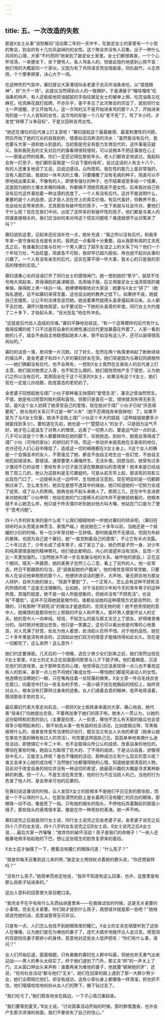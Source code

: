```yaml
---
---
---
```

title: 五、一次改造的失败
---




那是X女士从事“消愁解闷”活动第二年的一天中午，在跛足女士的家里有一个小型的聚会，到会的有十几位风姿绰约的女性。这个聚会并没有人召集，出于一种什么共同的心理，大家“不约而同”地来到了跛足女士家里。女士们都很爽直，一个个心怀坦荡，一来便坐下，坐下便骂人，各人骂各人的，但彼此隐约地感到心照不宣：她们骂的大概是同一个家伙。又因为有了共同语言而加倍振奋，同仇敌忾，斗志昂扬，个个摩拳擦掌，决心大干一场。

在这种热烈气氛中，寡妇提议大家凑钱叫金老婆子去买炸油条来吃，以“提提精神”，好“大干一场”。此提议当然得到众人的一致拥护，于是满屋子“嘎吱嘎吱”吃油条的响声，有人还偷偷地将油腻腻的手指往跛足女士的被单上擦。吃完油条又吃麻花，吃完麻花就打纸牌，不亦乐乎，差不多忘了此次聚会的宗旨了，直到同行女士一声提醒，才又开始骂人。这一次骂的又不是开始进来骂的那个人了，开始进来骂的是一个人人皆知的女性，这次骂的却是一个八旬“老不死”了。骂了半小时，才发觉“转移了斗争目标”，于是又回转去骂女性。

“她还在诸位的后代身上打主意呢！”寡妇提起这个最最敏感、最富刺激性的问题，然后开始了她的冗长的自我剖析，情感如滔滔奔流的洪水：“虽然我没有后代，我也要与大家一道和她斗到底的。当初我是完全有能力生育后代的，这件事毫无疑义。我和我死去的丈夫对后代的事看得很轻很轻，可以说根本不把这事放在心上——那是必然的结果。你们一定还记得在那些年头，老人们都肯定地说过，我起码会有一打孩子，他们都形容我是‘一只会下蛋的母鸡’，说过这话的人有五十八个，有的人还重复地说了又说，边说边感动。众所周知，我在性的能力上是非常强的，没有人能匹敌，我就如一块丰沃的土壤，只要播撒了没有毛病的种子，简直可以不停地结出果实来，不像有的人，即使有强壮的种子，也不结果或至多结一个怪果，这是因为她的土壤太贫瘠的缘故，你都搞不清她究竟是不是女性。后来我对自己有没有后代这件事抱着一种淡漠的态度了，一个人有没有后代，这并不能说明什么，重要的是个人的品德，这才是人活在世上的真实价值。有后代虽好，但教养不良，也会给社会带来损失，尤其那些有破坏性的孩子，一生下来就与社会作对，要他们干什么呢？现在在我们中间，出现了这样多的有破坏性的孩子，他们都是与某人的阴谋直接相关的，我们应当如何来对待这个现实问题呢？难道就想不出对策来了吗？”

寡妇说到这里，记起来还应该补充一点，她补充道：“我之所以没有后代，和我多年来一直守身如玉也是有关的，我把这一点看得十分重要。自从我那有病的丈夫死去之后，有谁看到过我与任何一个男人建立了超乎友谊之上的关系了吗？他们一个个年轻力壮，气血旺盛，简直急不可耐，我却早已超凡脱俗，再也提不起对此事的兴趣了。一个人有没有亲生的后代，这实在算不得一件大事，我关心的只是我的崇高的理想的实现。”

寡妇语重心长的话语打开了同行女士的感情闸门，她一想到她的“孽子”，就禁不住号啕大哭起来，弄得满脸的鼻涕眼泪，先用袖子揩，后又用跛足女士油渍斑斑的被单揩，揩得脸上黑一块白一块。她哽哽咽咽地对大家说：她要与X女士“拼了”（她指名道姓，远不如寡妇来得含蓄，这也显出她的教养之低下）。如果拼不成，她就自己去撞死，让公平的法律去惩罚她。她说着果然就用头盖骨撞起床沿来。众人都不去拦她，满怀兴致地观望，似乎要试验一下她的头盖骨的牢度。同行女士大约撞了二十多下，才抬起头来，“目光狂乱”地往外冲去。

“这就是后代给人造成的灾难。”寡妇平静地总结说，“有一个这等模样的后代有什么值得炫耀的呢？只不过是将自身的劣根性通过后代更加暴露在外罢了。人家一看到她的儿子，就会不由自主地联想起她本人来，倒不如没有这儿子，还可以装得很高尚似的。”

寡妇的话音一落，房间里一片沉默。过了好久，忽然在两个角落里响起了断断续续的啜泣声，是金老婆子和四十八岁的寡妇好友在哭。她们哭是因为与寡妇同病相怜——她们俩都没有后代，也不会再有，一想到X女士竟然在五香街人的后代身上打主意，她们就对她恨之入骨，也不知怎么搞的，她们就恍惚地产生了错觉，认为她们之所以没有后代，其原因全在于这个可恶的X女士，如果没有这个X女士，她们现在一定是儿孙绕膝，脸庞富态的老奶奶了。

金老婆子回想起她与煤厂小伙子那种毫无快感的“爱情生活”，凄凉之情油然而生。不错，她是有过短暂的胜利感和喜悦，但那只是昙花一现，很快就消失得无影无踪，是X这个女人妨碍了她享受自己的爱情，现在她对于煤厂小伙子已经“厌恶得要死”，她与他的关系只不过是一种“义务”（她不忍用抛弃来毁掉他）了。如果不是为了与X女士较量，她决不会挑上煤厂小伙这个半大的娃娃（这种娃娃她要多少就能找到多少）。要知道在先前，她也是一个“楚楚动人”的女子，只是因为运气不好，她才在心底滋生了对男人的憎恨，远离了一切男人的。要是运气好一点的话，几乎可以说是个个男人都要拜倒在她的脚下，任她挑选。到如今，她竟会落得成了煤厂小伙（可怜的家伙）的姘妇的下场，而这一举动并未提高她在五香街的地位，也许还在人们心目中降低了，造成这一切的祸根都在X女士身上。X这个女人的确是一个会搞巫术的女人，不管谁见了她，都会不由自主地生出一些幻觉，不由自主地犯起错误来。那错误，通常要使人痛悔终生，无法补救。回想当初，她曾有过多少激动不已的设想！曾经有多少日子是沉浸在飘飘欲仙的意境里！她本来是已经战胜了周三几的，她认为这胜利是无可置疑的。可是从前天早上起，那该死的背影又出现在门口了，一边提裤头还一边哼哼，生怕她没注意到。现在明显的是一切都颠倒过来了。怎么发生的，她实在是想不透其中的缘由，她只知道她的一切努力全成了徒劳，成了众人的笑柄。她再也抬不起头来做人了。那周三几，还在中午走进房来对她和煤厂小伙申明：他站在她的门口提裤头的动作并不是做给她看的，他根本就不关心她怎么样，他只是于昨天偶尔听到她对他大叫大嚷，他站在门口是为了便于“思考问题”。

四十八岁的好友哭的是什么呢？让我们细细地听一听她对寡妇的倾诉吧。（寡妇在倾听时从头至尾全神贯注、表情严峻。）她说她在二十多年以前，当她还是一个妖媚的少妇的时候，有一位少年曾对她一见钟情。那时她虽然不无感动，但因为年龄的悬殊，也因为自己是个寡妇，她“一直克制着自己的感情”，不让它有半点流露。二十年过去了，少年长成了成年男子，成了家立了业，她仍然是孑然一身，对少年的纯真感情是她的精神寄托。他们彼此都明白，内心的渴望并没有消失，反而一天比一天更加强烈。（当然她决不进一步去发展与他的关系，破坏他的家庭。）正在这个期间，晴天一声霹雳，她的美男子忽然三心二意，看上了另外的人。他一反常态，终日干那跟踪的勾当，还“调查起她的户籍来”。他的嗅觉变得异常灵敏，只要有人在谈论他单相思的那个人，他便挤进谈话的圈子，大声地、毫无顾忌地为那女人辩护，自命为她的骑士。“简直不要脸”了。一个正常人，怎么会有这种不顾死活的热情的呢？这是无法理解的。比如她，对于当初的少年和今天的青年男子的这种热情，其强烈程度，绝不是一般人所能想象的，但她并没有“不顾死活”，也没有“不要脸”，这并不见得她就是做作的。谁都会说她的这种感情方式是自然的、合理的，只有那种“不顾死活”的做法才是虚假的，空洞无物的呢！她不想责怪她的意中人，她痛恨的是那将他引上邪路的坏女人和坏男人。那坏男人便是坏女人的丈夫。她的意中人一向单纯、轻信，不知怎么的就与那丈夫交上了朋友，好得难舍难分的。当时她对他提出忠告，他只是一笑置之，这也可以看出他是何等的心地善良，对人充满了好意，处处为他人着想，赴汤蹈火在所不惜。对于他的品性，她在二十多年里是深有体会的，正因如此他们双方的情意才能维持得如此长久。现在是一切都完了，这么突然！这么意外！

她们约定要保密。几天后的一个傍晚，选在少男少女们到来之前，她们突然出现在X女士家里。X女士的丈夫正在前面那间房里与儿子下跳子棋。他盯着棋盘，沉浸在他们的游戏里。出于那种变态的心理，他觉得自己应该表现得一点儿也不重视这些人的到来，甚至一点儿也不将她们看成女性——哪怕她们都是风姿动人的女性。他连瞟也没瞟她们一眼，只在嘴角挂着一丝轻蔑的微笑。X女士穿一件白毛线衣坐在窗口，向着空中打出一些复杂的手势，一面小镜子挂在她胸前的纽扣上，始终背对众人，根本没有打算转过身来的迹象。女人们递着会意的眼神，低声地耳语着，猜测那些手势的含义。

最后寡妇代表大家走向前去，一把将X女士扳转身来面对大家，痛心地说，她代表“母亲们”向她提出忠告，不要再加害于她们的孩子啦。她本人一贯认为，以她的这份聪明和刻苦的劲儿（主要是刻苦，人一刻苦，哪怕不怎么有天赋的脑瓜也会变得多少聪明起来的），倒不如去从事一些有益的社会活动，比如提倡议呀，写黑板报呀什么的，或者宣传宣传法律知识也行，既合法又有出人头地的希望（她承认她在某些方面的确有些过人的灵活），何苦要这样固执己见，孤孤单单地来搞什么迷信活动，即使搞它十年二十年，也不会取得众所公认的成绩，改善自身的地位的。哪怕在某些时候，她自认为取得了巨大的、了不得的成绩，于是沾沾自喜，骄傲得目中无人，又能怎么样呢？谁也不懂她的活动，那种成功又有什么现实的意义呢？谁又会来关心她的成功呢？当然她们也都懂得她的心情，知道她是很清高的人物，目前对于改变自身的地位并没有一种迫切的希望，她最感兴趣的大概是寻求某种新鲜的刺激。但一个人，不是生活在真空里，他的行为不应当损人利己。当他的行为危害了他人时，是会带来可怕的后果的。

在寡妇说这番话的时候，众人发现X女士的脸根本不是她们平日见到的那张脸，而是一个不认得的什么人，在那张漠然的脸上是长着两只没有瞳仁的灰白的眼珠，那眼珠一动不动，像是死了一般。只有她的细长的指头，不停地玩弄着胸前的那面小镜子，那些指头的表情很丰富，像是在作一种奇妙的表演。她一声不响。

寡妇说完之后就是同行女士说，同行女士说完之后金老婆子说，金老婆子说完之后四十八岁的女友说，四十八岁的女友说完之后B女士说，B女士说完之后A女士说……最后大家一齐嚷嚷：“放弃你的破坏活动！孩子是我们的命根子！”一些人还粗暴地用手抬起她的下巴，想让这张陌生的脸恢复原来的面目。

X女士这才抽搐了一下，瞪着没有瞳仁的眼珠问道：“什么孩子？”

“就是你每天召集到这儿来的呀，”跛足女士用拐杖点着她的膝头说，“你还想装样吗？”

“没有什么孩子。”她简单而肯定地说，“我并不知道有这么回事，也许，这屋里是有那么些影子钻进来的。”

这出人意料的回答使大家目瞪口呆。

“我完全不在乎有些什么东西钻进屋里来——在我做试验的时候，这是无关紧要的小事情，完全无关紧要。你们刚才提到什么孩子，我想或许就是那一些吧？”她继续说完她的话，态度诚恳得无可非议。

只是有一点，人们怎么也找不到她眼珠里的瞳仁。X女士的丈夫在隔壁听到了这些人在嚷嚷，认为她们是在为难他的妻子了，连忙大踏步地拨开众人走过去，用宽阔的背部挡住妻子那娇小的身体，恶意地对这些女人低声怒吼：“你们有什么事，请问？”

女人们开始后退，面面相觑，只有勇敢的寡妇在人群中叫嚣，但她也并无勇气出来迎战——男人的拳头太结实了。终于她们退到了门外，那丈夫“砰”的一声关上了门，又从窗口伸出头来声称：谁要再来为难他的妻子，他就要“砸掉她的牙”，还说，“任何社会活动”都与他们“无关”。她们在回家的路上遇到了那一大群少男少女，她们企图阻拦他们，却没有成功，这些小家伙身上都像鱼一样滑溜，抓也抓不住。他们嘻嘻哈哈地纷纷从女人们的胯下、腋下钻过去了。

“我们吃亏了。”她们颓丧地坐在路边，一下子心情沉重起来。

“我们要等到夏天，”B女士说，“讨论国事活动开始的时候，那时群情激奋，也许会产生那次讲演的局面，我们不要丧失了自己的信心。”